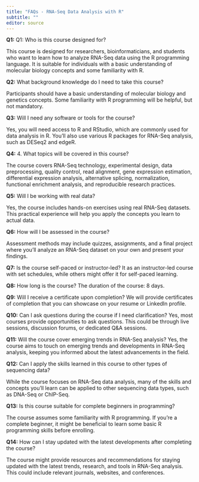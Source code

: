 ---
title: "FAQs - RNA-Seq Data Analysis with R"
subtitle: ""
editor: source
---

**Q1:** Q1: Who is this course designed for?

This course is designed for researchers, bioinformaticians, and students who want to learn how to analyze RNA-Seq data using the R programming language. It is suitable for individuals with a basic understanding of molecular biology concepts and some familiarity with R.

**Q2:** What background knowledge do I need to take this course?

Participants should have a basic understanding of molecular biology and genetics concepts. Some familiarity with R programming will be helpful, but not mandatory.


**Q3:** Will I need any software or tools for the course?

Yes, you will need access to R and RStudio, which are commonly used for data analysis in R. You'll also use various R packages for RNA-Seq analysis, such as DESeq2 and edgeR.

**Q4:** 4. What topics will be covered in this course?

The course covers RNA-Seq technology, experimental design, data preprocessing, quality control, read alignment, gene expression estimation, differential expression analysis, alternative splicing, normalization, functional enrichment analysis, and reproducible research practices.

**Q5:** Will I be working with real data?

Yes, the course includes hands-on exercises using real RNA-Seq datasets. This practical experience will help you apply the concepts you learn to actual data.

**Q6:** How will I be assessed in the course?

Assessment methods may include quizzes, assignments, and a final project where you'll analyze an RNA-Seq dataset on your own and present your findings.

**Q7:** Is the course self-paced or instructor-led?
It as an instructor-led course with set schedules, while others might offer it for self-paced learning.


**Q8:** How long is the course?
The duration of the course: 8 days. 


**Q9:** Will I receive a certificate upon completion?
We will provide certificates of completion that you can showcase on your resume or LinkedIn profile.


**Q10:** Can I ask questions during the course if I need clarification?
Yes, most courses provide opportunities to ask questions. This could be through live sessions, discussion forums, or dedicated Q&A sessions.

**Q11:** Will the course cover emerging trends in RNA-Seq analysis?
Yes, the course aims to touch on emerging trends and developments in RNA-Seq analysis, keeping you informed about the latest advancements in the field.

**Q12:** Can I apply the skills learned in this course to other types of sequencing data?

While the course focuses on RNA-Seq data analysis, many of the skills and concepts you'll learn can be applied to other sequencing data types, such as DNA-Seq or ChIP-Seq.

**Q13:**  Is this course suitable for complete beginners in programming?

The course assumes some familiarity with R programming. If you're a complete beginner, it might be beneficial to learn some basic R programming skills before enrolling.

**Q14:** How can I stay updated with the latest developments after completing the course? 

The course might provide resources and recommendations for staying updated with the latest trends, research, and tools in RNA-Seq analysis. This could include relevant journals, websites, and conferences.

